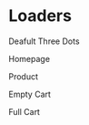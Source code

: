 

<Meta title='4.Organisms|Loaders' />

# Loaders

 Deafult Three Dots

<Preview withToolbar>
    <Story name='Three Dots Loader'>
        <ThreeDotsLoader />
    </Story>
</Preview>

 Homepage

<Preview withToolbar>
    <Story name='Homepage Loader'>
        <HomepageLoader />
    </Story>
</Preview>

 Product

<Preview withToolbar>
    <Story name='Product Loader'>
        <ProductLoader />
    </Story>
</Preview>

 Empty Cart 

<Preview withToolbar>
    <Story name='Empty Cart Loader'>
        <EmptyCartLoader />
    </Story>
</Preview>

 Full Cart

<Preview withToolbar>
    <Story name='Full Cart Loader'>
        <FullCartLoader />
    </Story>
</Preview>